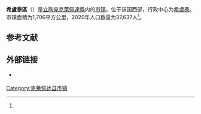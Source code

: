{{Infobox settlement
| name                    = 希盧泰區
| native_name             = Šilutės rajono savivaldybė
| native_name_lang        = lt
| settlement_type         = [[立陶宛市鎮|市镇]]
| image_skyline           = Katalikų bažnyčia, Šilutė.JPG
| image_caption           = 位于希卢泰的天主教堂
| image_flag              = 
| flag_size               = 125px
| image_shield            = Coat of arms of Silute (Lithuania).svg
| shield_size             = 75px
| image_map               = Silute dst.svg
| map_caption             = 希盧泰區在立陶宛的位置
| coordinates             = 
| coor_pinpoint           = 
| coordinates_footnotes   = 
| subdivision_type        = [[世界政區索引|国家]]
| subdivision_name        = {{LIT}}
| subdivision_type1       = 传统地区
| subdivision_name1       = [[萨莫吉希亚|萨莫吉希亚]]
| subdivision_type2       = [[立陶宛縣份|县份]]
| subdivision_name2       = [[克萊佩達縣|克萊佩達縣]]
| established_title       = 
| established_date        = 
| seat_type               = 行政中心
| seat                    = [[希盧泰|希盧泰]]
| unit_pref               = Metric
| area_total_km2          = 1706
| area_rank               = 
| area_note               = 
| area_footnotes          = <ref name=VLE>{{cite encyclopedia | encyclopedia = Visuotinė lietuvių enciklopedija | title = Šilutės rajono savivaldybė | url = https://www.vle.lt/straipsnis/silutes-rajono-savivaldybe/ | access-date = 2021-07-15 | language = lt | edition =  | date = 2014 | publisher = Mokslo ir enciklopedijų leidybos institutas | volume = 24 | location = Vilnius | archive-date = 2021-07-15 | archive-url = https://web.archive.org/web/20210715104053/https://www.vle.lt/straipsnis/silutes-rajono-savivaldybe/ | dead-url = no }}</ref>
| population_as_of        = 2020年
| population_total        = 37637
| population_density_km2  = auto
| population_note         = 
| population_footnotes    = <ref name=VLE/>
| timezone1               = [[欧洲东部时间|EET]]
| utc_offset1             = +2
| timezone1_DST           = [[欧洲东部夏令时间|EEST]]
| utc_offset1_DST         = +3
| postal_code_type        = 邮政编码
| postal_code             = 
| area_code_type          = 
| area_code               = 441
| iso_code                = 
| website                 = {{URL|https://www.silute.lt/}}
| footnotes               = 
}}
'''希盧泰區'''（{{lang-lt|Šilutės rajono savivaldybė}}）是[[立陶宛|立陶宛]][[克萊佩達縣|克萊佩達縣]]内的[[立陶宛市鎮|市镇]]，位于该国西部，行政中心为[[希盧泰|希盧泰]]。市镇面積为1,706平方公里，2020年人口数量为37,637人<ref name=VLE/>。

== 参考文献 ==
{{Reflist}}

== 外部链接 ==
{{commonscat|Šilutė District Municipality|position=left}}
* {{Official site|https://www.silute.lt/}} {{lt icon}} {{en}}

{{DEFAULTSORT:Silute}}
[[Category:克莱佩达县市镇|Category:克莱佩达县市镇]]